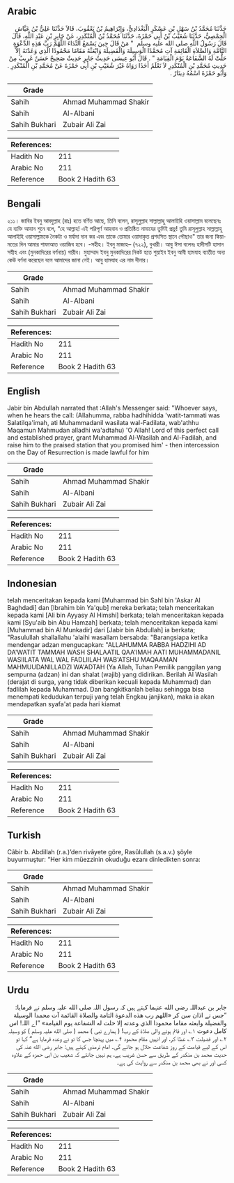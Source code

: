 ## Arabic


<div dir="rtl" lang="ar" style={{fontSize:'larger',backgroundColor:'#f8f9fa',padding:20}}>
حَدَّثَنَا مُحَمَّدُ بْنُ سَهْلِ بْنِ عَسْكَرٍ الْبَغْدَادِيُّ، وَإِبْرَاهِيمُ بْنُ يَعْقُوبَ، قَالاَ حَدَّثَنَا عَلِيُّ بْنُ عَيَّاشٍ الْحِمْصِيُّ، حَدَّثَنَا شُعَيْبُ بْنُ أَبِي حَمْزَةَ، حَدَّثَنَا مُحَمَّدُ بْنُ الْمُنْكَدِرِ، عَنْ جَابِرِ بْنِ عَبْدِ اللَّهِ، قَالَ قَالَ رَسُولُ اللَّهِ صلى الله عليه وسلم ‏ "‏ مَنْ قَالَ حِينَ يَسْمَعُ النِّدَاءَ اللَّهُمَّ رَبَّ هَذِهِ الدَّعْوَةِ التَّامَّةِ وَالصَّلاَةِ الْقَائِمَةِ آتِ مُحَمَّدًا الْوَسِيلَةَ وَالْفَضِيلَةَ وَابْعَثْهُ مَقَامًا مَحْمُودًا الَّذِي وَعَدْتَهُ إِلاَّ حَلَّتْ لَهُ الشَّفَاعَةُ يَوْمَ الْقِيَامَةِ ‏"‏ ‏.‏ قَالَ أَبُو عِيسَى حَدِيثُ جَابِرٍ حَدِيثٌ صَحِيحٌ حَسَنٌ غَرِيبٌ مِنْ حَدِيثِ مُحَمَّدِ بْنِ الْمُنْكَدِرِ لاَ نَعْلَمُ أَحَدًا رَوَاهُ غَيْرَ شُعَيْبِ بْنِ أَبِي حَمْزَةَ عَنْ مُحَمَّدِ بْنِ الْمُنْكَدِرِ ‏.‏ وَأَبُو حَمْزَةَ اسْمُهُ دِينَارٌ ‏.‏
</div>
<div style={{backgroundColor:'#f8f9fa',padding:20, marginBottom: 10}}><table> <thead> <tr> <th>Grade</th> <th></th> </tr> </thead> <tbody> <tr><td>Sahih</td><td>Ahmad Muhammad Shakir</td></tr><tr><td>Sahih</td><td>Al-Albani</td></tr><tr><td>Sahih Bukhari</td><td>Zubair Ali Zai</td></tr></tbody></table><table> <thead> <tr> <th>References:</th> <th></th> </tr> </thead> <tbody><tr><td>Hadith No</td><td>211</td></tr><tr><td>Arabic No</td><td>211</td></tr><tr><td>Reference</td><td>Book 2 Hadith 63</td></tr></tbody></table></div>

## Bengali


<div dir="ltr" lang="bn" style={{fontSize:'larger',backgroundColor:'#f8f9fa',padding:20}}>
২১১। জাবির ইবনু আবদুল্লাহ (রাঃ) হতে বর্ণিত আছে, তিনি বলেন, রাসূলুল্লাহ সাল্লাল্লাহু আলাইহি ওয়াসাল্লাম বলেছেনঃ যে ব্যক্তি আযান শুনে বলে, “হে আল্লাহ! এই পরিপূর্ণ আহবান ও প্রতিষ্ঠিত নামাযের তুমিই প্ৰভু! তুমি রাসূলুল্লাহ সাল্লাল্লাহু আলাইহি ওয়াসাল্লামকে নৈকট্য ও মর্যাদা দান কর এবং তাকে তোমার ওয়াদাকৃত প্রশংসিত স্থানে পৌছাও" তার জন্য কিয়ামতের দিন আমার শাফাআত ওয়াজিব হবে। -সহীহ। ইবনু মাজাহ– (৭২২), বুখারী। আবু ঈসা বলেনঃ হাদীসটি হাসান সহীহ এবং (মুনকাদিরের বর্ণনায়) গারীব। মুহাম্মাদ ইবনু মুনকাদিরের নিকট হতে শুয়াইব ইবনু আবী হামযাহ ব্যাতীত অন্য কেউ বর্ণনা করেছেন বলে আমাদের জানা নেই। আবু হামযাহ এর নাম দীনার।
</div>
<div style={{backgroundColor:'#f8f9fa',padding:20, marginBottom: 10}}><table> <thead> <tr> <th>Grade</th> <th></th> </tr> </thead> <tbody> <tr><td>Sahih</td><td>Ahmad Muhammad Shakir</td></tr><tr><td>Sahih</td><td>Al-Albani</td></tr><tr><td>Sahih Bukhari</td><td>Zubair Ali Zai</td></tr></tbody></table><table> <thead> <tr> <th>References:</th> <th></th> </tr> </thead> <tbody><tr><td>Hadith No</td><td>211</td></tr><tr><td>Arabic No</td><td>211</td></tr><tr><td>Reference</td><td>Book 2 Hadith 63</td></tr></tbody></table></div>

## English


<div dir="ltr" lang="en" style={{fontSize:'larger',backgroundColor:'#f8f9fa',padding:20}}>
Jabir bin Abdullah narrated that :Allah's Messenger said: "Whoever says, when he hears the call: (Allahumma, rabba hadhihidda 'watit-tammati was Salatilqa'imah, ati Muhammadanil wasilata wal-Fadilata, wab'athhu Maqamun Mahmudan alladhi wa'adtahu) 'O Allah! Lord of this perfect call and established prayer, grant Muhammad Al-Wasilah and Al-Fadilah, and raise him to the praised station that you promised him' - then intercession on the Day of Resurrection is made lawful for him
</div>
<div style={{backgroundColor:'#f8f9fa',padding:20, marginBottom: 10}}><table> <thead> <tr> <th>Grade</th> <th></th> </tr> </thead> <tbody> <tr><td>Sahih</td><td>Ahmad Muhammad Shakir</td></tr><tr><td>Sahih</td><td>Al-Albani</td></tr><tr><td>Sahih Bukhari</td><td>Zubair Ali Zai</td></tr></tbody></table><table> <thead> <tr> <th>References:</th> <th></th> </tr> </thead> <tbody><tr><td>Hadith No</td><td>211</td></tr><tr><td>Arabic No</td><td>211</td></tr><tr><td>Reference</td><td>Book 2 Hadith 63</td></tr></tbody></table></div>

## Indonesian


<div dir="ltr" lang="id" style={{fontSize:'larger',backgroundColor:'#f8f9fa',padding:20}}>
telah menceritakan kepada kami [Muhammad bin Sahl bin 'Askar Al Baghdadi] dan [Ibrahim bin Ya'qub] mereka berkata; telah menceritakan kepada kami [Ali bin Ayyasy Al Himshi] berkata; telah menceritakan kepada kami [Syu'aib bin Abu Hamzah] berkata; telah menceritakan kepada kami [Muhammad bin Al Munkadir] dari [Jabir bin Abdullah] ia berkata; "Rasulullah shallallahu 'alaihi wasallam bersabda: "Barangsiapa ketika mendengar adzan mengucapkan: "ALLAHUMMA RABBA HADZIHI AD DA'WATIT TAMMAH WASH SHALAATIL QAA'IMAH AATI MUHAMMADANIL WASIILATA WAL WAL FADLIILAH WAB'ATSHU MAQAAMAN MAHMUUDANILLADZI WA'ADTAH (Ya Allah, Tuhan Pemilik panggilan yang sempurna (adzan) ini dan shalat (wajib) yang didirikan. Berilah Al Wasilah (derajat di surga, yang tidak diberikan kecuali kepada Muhammad) dan fadlilah kepada Muhammad. Dan bangkitkanlah beliau sehingga bisa menempati kedudukan terpuji yang telah Engkau janjikan), maka ia akan mendapatkan syafa'at pada hari kiamat
</div>
<div style={{backgroundColor:'#f8f9fa',padding:20, marginBottom: 10}}><table> <thead> <tr> <th>Grade</th> <th></th> </tr> </thead> <tbody> <tr><td>Sahih</td><td>Ahmad Muhammad Shakir</td></tr><tr><td>Sahih</td><td>Al-Albani</td></tr><tr><td>Sahih Bukhari</td><td>Zubair Ali Zai</td></tr></tbody></table><table> <thead> <tr> <th>References:</th> <th></th> </tr> </thead> <tbody><tr><td>Hadith No</td><td>211</td></tr><tr><td>Arabic No</td><td>211</td></tr><tr><td>Reference</td><td>Book 2 Hadith 63</td></tr></tbody></table></div>

## Turkish


<div dir="ltr" lang="tr" style={{fontSize:'larger',backgroundColor:'#f8f9fa',padding:20}}>
Câbir b. Abdillah (r.a.)’den rivâyete göre, Rasûlullah (s.a.v.) şöyle buyurmuştur: “Her kim müezzinin okuduğu ezanı dinledikten sonra:
</div>
<div style={{backgroundColor:'#f8f9fa',padding:20, marginBottom: 10}}><table> <thead> <tr> <th>Grade</th> <th></th> </tr> </thead> <tbody> <tr><td>Sahih</td><td>Ahmad Muhammad Shakir</td></tr><tr><td>Sahih</td><td>Al-Albani</td></tr><tr><td>Sahih Bukhari</td><td>Zubair Ali Zai</td></tr></tbody></table><table> <thead> <tr> <th>References:</th> <th></th> </tr> </thead> <tbody><tr><td>Hadith No</td><td>211</td></tr><tr><td>Arabic No</td><td>211</td></tr><tr><td>Reference</td><td>Book 2 Hadith 63</td></tr></tbody></table></div>

## Urdu


<div dir="rtl" lang="ur" style={{fontSize:'larger',backgroundColor:'#f8f9fa',padding:20}}>
جابر بن عبداللہ رضی الله عنہما کہتے ہیں کہ رسول اللہ صلی الله علیہ وسلم نے فرمایا: ”جس نے اذان سن کر «اللهم رب هذه الدعوة التامة والصلاة القائمة آت محمدا الوسيلة والفضيلة وابعثه مقاما محمودا الذي وعدته إلا حلت له الشفاعة يوم القيامة» ”اے اللہ! اس کامل دعوت ۱؎ اور قائم ہونے والی صلاۃ کے رب! ( ہمارے نبی ) محمد ( صلی الله علیہ وسلم ) کو وسیلہ ۲؎ اور فضیلت ۳؎ عطا کر، اور انہیں مقام محمود ۴؎ میں پہنچا جس کا تو نے وعدہ فرمایا ہے“ کہا تو اس کے لیے قیامت کے روز شفاعت حلال ہو جائے گی۔ امام ترمذی کہتے ہیں: جابر رضی الله عنہ کی حدیث محمد بن منکدر کے طریق سے حسن غریب ہے، ہم نہیں جانتے کہ شعیب بن ابی حمزہ کے علاوہ کسی اور نے بھی محمد بن منکدر سے روایت کی ہے۔
</div>
<div style={{backgroundColor:'#f8f9fa',padding:20, marginBottom: 10}}><table> <thead> <tr> <th>Grade</th> <th></th> </tr> </thead> <tbody> <tr><td>Sahih</td><td>Ahmad Muhammad Shakir</td></tr><tr><td>Sahih</td><td>Al-Albani</td></tr><tr><td>Sahih Bukhari</td><td>Zubair Ali Zai</td></tr></tbody></table><table> <thead> <tr> <th>References:</th> <th></th> </tr> </thead> <tbody><tr><td>Hadith No</td><td>211</td></tr><tr><td>Arabic No</td><td>211</td></tr><tr><td>Reference</td><td>Book 2 Hadith 63</td></tr></tbody></table></div>